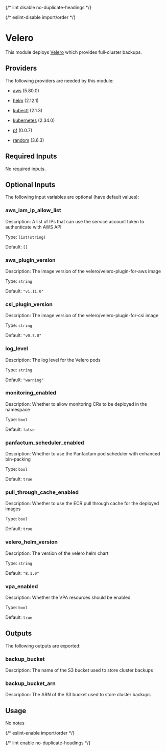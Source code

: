 
{/* lint disable no-duplicate-headings */}

{/* eslint-disable import/order */}

<ModuleHeader name="kube_velero" sourceHref="https://github.com/Panfactum/stack/tree/__PANFACTUM_VERSION_MAIN__/packages/infrastructure/kube_velero" status="stable" type="direct" />

# Velero

This module deploys [Velero](https://velero.io/) which provides full-cluster backups.

## Providers

The following providers are needed by this module:

* [aws](https://registry.terraform.io/providers/hashicorp/aws/5.80.0/docs) (5.80.0)

* [helm](https://registry.terraform.io/providers/hashicorp/helm/2.12.1/docs) (2.12.1)

* [kubectl](https://registry.terraform.io/providers/alekc/kubectl/2.1.3/docs) (2.1.3)

* [kubernetes](https://registry.terraform.io/providers/hashicorp/kubernetes/2.34.0/docs) (2.34.0)

* [pf](https://registry.terraform.io/providers/panfactum/pf/0.0.7/docs) (0.0.7)

* [random](https://registry.terraform.io/providers/hashicorp/random/3.6.3/docs) (3.6.3)

## Required Inputs

No required inputs.

## Optional Inputs

The following input variables are optional (have default values):

### aws\_iam\_ip\_allow\_list

Description: A list of IPs that can use the service account token to authenticate with AWS API

Type: `list(string)`

Default: `[]`

### aws\_plugin\_version

Description: The image version of the velero/velero-plugin-for-aws image

Type: `string`

Default: `"v1.11.0"`

### csi\_plugin\_version

Description: The image version of the velero/velero-plugin-for-csi image

Type: `string`

Default: `"v0.7.0"`

### log\_level

Description: The log level for the Velero pods

Type: `string`

Default: `"warning"`

### monitoring\_enabled

Description: Whether to allow monitoring CRs to be deployed in the namespace

Type: `bool`

Default: `false`

### panfactum\_scheduler\_enabled

Description: Whether to use the Panfactum pod scheduler with enhanced bin-packing

Type: `bool`

Default: `true`

### pull\_through\_cache\_enabled

Description: Whether to use the ECR pull through cache for the deployed images

Type: `bool`

Default: `true`

### velero\_helm\_version

Description: The version of the velero helm chart

Type: `string`

Default: `"8.1.0"`

### vpa\_enabled

Description: Whether the VPA resources should be enabled

Type: `bool`

Default: `true`

## Outputs

The following outputs are exported:

### backup\_bucket

Description: The name of the S3 bucket used to store cluster backups

### backup\_bucket\_arn

Description: The ARN of the S3 bucket used to store cluster backups

## Usage

No notes

{/* eslint-enable import/order */}

{/* lint enable no-duplicate-headings */}
